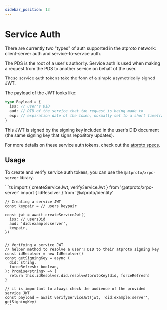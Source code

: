 ```yaml
---
sidebar_position: 13
---
```



# Service Auth

There are currently two "types" of auth supported in the atproto network: client-server auth and service-to-service auth.

The PDS is the root of a user's authority. Service auth is used when making a request from the PDS to another service on behalf of the user.

These service auth tokens take the form of a simple asymetrically signed JWT.

The payload of the JWT looks like:

```TypeScript
type Payload = {
  iss: // user's DID
  aud: // DID of the service that the request is being made to
  exp: // expiration date of the token, normally set to a short timeframe (<60s)
}
```

This JWT is signed by the signing key included in the user's DID document (the same signing key that signs repository updates).

For more details on these service auth tokens, check out the [atproto specs](https://atproto.com/specs/xrpc#inter-service-authentication-temporary-specification).

## Usage

To create and verify service auth tokens, you can use the `@atproto/xrpc-server` library.

<Tabs groupId="sdk">
  <TabItem value="ts" label="Typescript">
    ```ts
    import { createServiceJwt, verifyServiceJwt } from '@atproto/xrpc-server'
    import { IdResolver } from '@atproto/identity'

    // Creating a service JWT
    const keypair = // users keypair

    const jwt = await createServiceJwt({
      iss: // usersDid
      aud: 'did:example:server',
      keypair,
    })


    // Verifying a service JWT
    // helper method to resolve a user's DID to their atproto signing key
    const idResolver = new IdResolver()
    const getSigningKey = async (
      did: string,
      forceRefresh: boolean,
    ): Promise<string> => {
      return this.idResolver.did.resolveAtprotoKey(did, forceRefresh)
    }

    // it is important to always check the audience of the provided service JWT
    const payload = await verifyServiceJwt(jwt, 'did:example:server', getSigningKey)
    ```
  </TabItem>
</Tabs>
